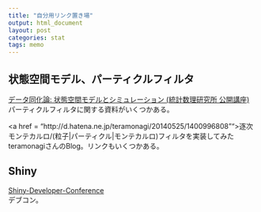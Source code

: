 ```yaml
---
title: "自分用リンク置き場"
output: html_document
layout: post
categories: stat
tags: memo
---
```



## 状態空間モデル、パーティクルフィルタ  
<a href = "http://daweb.ism.ac.jp/koza/koza2008/">データ同化論: 状態空間モデルとシミュレーション (統計数理研究所 公開講座)</a>  
パーティクルフィルタに関する資料がいくつかある。

<a href = "http://d.hatena.ne.jp/teramonagi/20140525/1400996808"">逐次モンテカルロ/(粒子|パーティクル|モンテカルロ)フィルタを実装してみた</a>  
teramonagiさんのBlog。リンクもいくつかある。

## Shiny 
<a href = "https://www.rstudio.com/resources/webinars/shiny-developer-conference/">Shiny-Developer-Conference<a>  
デブコン。　 

